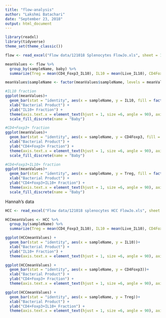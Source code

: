 ```yaml
---
title: "flow-analysis"
author: "Lakshmi Batachari"
date: "September 23, 2018"
output: html_document
---
```


```r
library(readxl)
library(tidyverse)
theme_set(theme_classic())
```

```r
flow <- read_excel("Flow data/121018 Splenocytes FlowJo.xls", sheet = 1)

meanValues <- flow %>%
  group_by(sampleName, baby) %>%
  summarize(Treg = mean(CD4_Foxp3_IL10), IL10 = mean(Live_IL10), CD4Foxp3 = mean(CD4_Foxp3))

meanValues$sampleName <- factor(meanValues$sampleName, levels = meanValues$sampleName[order(meanValues$baby)])

#IL10 fraction
ggplot(meanValues)+
  geom_bar(stat = "identity", aes(x = sampleName, y = IL10, fill = factor(baby)))+
  xlab("Bacterial Product") +
  ylab("IL10+ Fraction") +
  theme(axis.text.x = element_text(hjust = 1, size =6, angle = 90), axis.text.y = element_text(size = 6))+
  scale_fill_discrete(name = "Baby")

#CD4+Foxp3+ fraction
ggplot(meanValues)+
  geom_bar(stat = "identity", aes(x = sampleName, y = CD4Foxp3, fill = factor(baby)))+
  xlab("Bacterial Product") +
  ylab("CD4+Foxp3+ Fraction") +
  theme(axis.text.x = element_text(hjust = 1, size =6, angle = 90), axis.text.y = element_text(size = 6))+
  scale_fill_discrete(name = "Baby")

#CD4+Foxp3+IL10+ fraction
ggplot(meanValues)+
  geom_bar(stat = "identity", aes(x = sampleName, y = Treg, fill = factor(baby)))+
  xlab("Bacterial Product") +
  ylab("CD4+Foxp3+IL10+ Fraction") +
  theme(axis.text.x = element_text(hjust = 1, size =6, angle = 90), axis.text.y = element_text(size = 6))+
  scale_fill_discrete(name = "Baby")

```

Hannah's data
```r

HCC <- read_excel("Flow data/121018 splenocytes HCC FlowJo.xls", sheet = 1)

HCCmeanValues <- HCC %>%
  group_by(sampleName) %>%
  summarize(Treg = mean(CD4_Foxp3_IL10), IL10 = mean(Live_IL10), CD4Foxp3 = mean(CD4_Foxp3))

ggplot(HCCmeanValues) +
  geom_bar(stat = "identity", aes(x = sampleName, y = IL10))+
  xlab("Bacterial Product") +
  ylab("IL10+ Fraction") +
  theme(axis.text.x = element_text(hjust = 1, size =6, angle = 90), axis.text.y = element_text(size = 6))

ggplot(HCCmeanValues) +
  geom_bar(stat = "identity", aes(x = sampleName, y = CD4Foxp3))+
  xlab("Bacterial Product") +
  ylab("CD4+Foxp3+ Fraction") +
  theme(axis.text.x = element_text(hjust = 1, size =6, angle = 90), axis.text.y = element_text(size = 6))

ggplot(HCCmeanValues) +
  geom_bar(stat = "identity", aes(x = sampleName, y = Treg))+
  xlab("Bacterial Product") +
  ylab("CD4+Foxp3+IL10+ Fraction") +
  theme(axis.text.x = element_text(hjust = 1, size =6, angle = 90), axis.text.y = element_text(size = 6))
```
